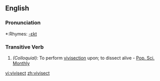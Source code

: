 ==English==

===Pronunciation===
*:Rhymes: [[Rhymes:English:-ɛkt|-ɛkt]]

===Transitive Verb===
{{en-verb}}

# ''(Colloquial):'' To perform [[vivisection]] upon; to dissect alive - [[Pop. Sci. Monthly]]

[[vi:vivisect]]
[[zh:vivisect]]